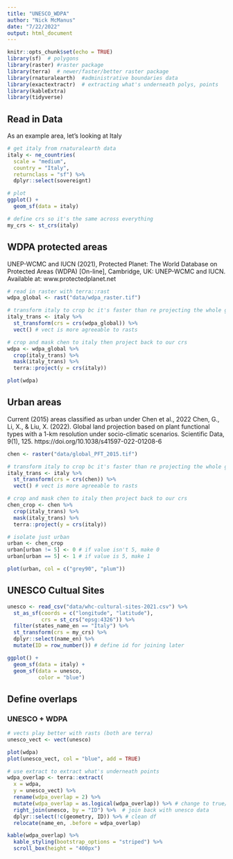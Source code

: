 ```yaml
---
title: "UNESCO_WDPA"
author: "Nick McManus"
date: "7/22/2022"
output: html_document
---
```


```r
knitr::opts_chunk$set(echo = TRUE)
library(sf)  # polygons
library(raster) #raster package
library(terra)  # newer/faster/better raster package
library(rnaturalearth)  #administrative boundaries data
library(exactextractr)  # extracting what's underneath polys, points
library(kableExtra)
library(tidyverse)
```

## Read in Data

As an example area, let's looking at Italy

```r
# get italy from rnaturalearth data
italy <- ne_countries(
  scale = "medium",
  country = "Italy",
  returnclass = "sf") %>% 
  dplyr::select(sovereignt)

# plot
ggplot() +
  geom_sf(data = italy)
```

```r
# define crs so it's the same across everything
my_crs <- st_crs(italy)
```


## WDPA protected areas
UNEP-WCMC and IUCN (2021), Protected Planet: The World Database on Protected Areas (WDPA) [On-line], Cambridge, UK: UNEP-WCMC and IUCN. Available at: www.protectedplanet.net
```r
# read in raster with terra::rast
wdpa_global <- rast("data/wdpa_raster.tif") 

# transform italy to crop bc it's faster than re projecting the whole global raster
italy_trans <- italy %>% 
  st_transform(crs = crs(wdpa_global)) %>% 
  vect() # vect is more agreeable to rasts

# crop and mask chen to italy then project back to our crs
wdpa <- wdpa_global %>% 
  crop(italy_trans) %>% 
  mask(italy_trans) %>% 
  terra::project(y = crs(italy))

plot(wdpa)
```
 
## Urban areas
Current (2015) areas classified as urban under Chen et al., 2022
Chen, G., Li, X., & Liu, X. (2022). Global land projection based on plant functional types with a 1-km resolution under socio-climatic scenarios. Scientific Data, 9(1), 125. https://doi.org/10.1038/s41597-022-01208-6
```r
chen <- raster("data/global_PFT_2015.tif") 

# transform italy to crop bc it's faster than re projecting the whole global raster
italy_trans <- italy %>% 
  st_transform(crs = crs(chen)) %>% 
  vect() # vect is more agreeable to rasts

# crop and mask chen to italy then project back to our crs
chen_crop <- chen %>% 
  crop(italy_trans) %>% 
  mask(italy_trans) %>% 
  terra::project(y = crs(italy))

# isolate just urban
urban <- chen_crop
urban[urban != 5] <- 0 # if value isn't 5, make 0
urban[urban == 5] <- 1 # if value is 5, make 1

plot(urban, col = c("grey90", "plum"))
```


## UNESCO Cultual Sites

```r
unesco <- read_csv("data/whc-cultural-sites-2021.csv") %>% 
  st_as_sf(coords = c("longitude", "latitude"),
           crs = st_crs("epsg:4326")) %>% 
  filter(states_name_en == "Italy") %>%
  st_transform(crs = my_crs) %>% 
  dplyr::select(name_en) %>% 
  mutate(ID = row_number()) # define id for joining later

ggplot() + 
  geom_sf(data = italy) + 
  geom_sf(data = unesco, 
          color = "blue") 
```

## Define overlaps
### UNESCO + WDPA
```r
# vects play better with rasts (both are terra)
unesco_vect <- vect(unesco)

plot(wdpa)
plot(unesco_vect, col = "blue", add = TRUE)
```

```r
# use extract to extract what's underneath points
wdpa_overlap <- terra::extract(
  x = wdpa,
  y = unesco_vect) %>% 
  rename(wdpa_overlap = 2) %>% 
  mutate(wdpa_overlap = as.logical(wdpa_overlap)) %>% # change to true/false 
  right_join(unesco, by = "ID") %>%  # join back with unesco data
  dplyr::select(!c(geometry, ID)) %>% # clean df
  relocate(name_en, .before = wdpa_overlap)

kable(wdpa_overlap) %>% 
  kable_styling(bootstrap_options = "striped") %>% 
  scroll_box(height = "400px")
```

